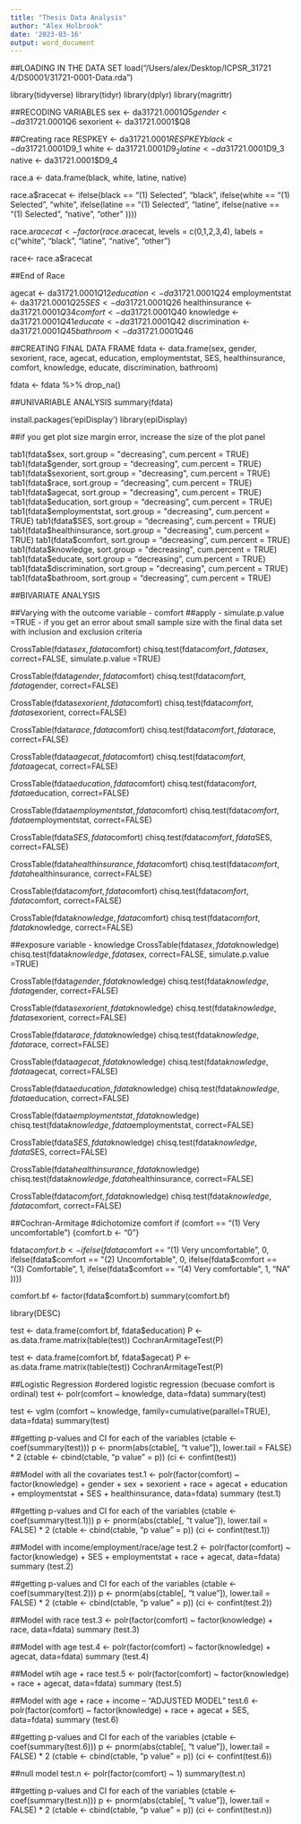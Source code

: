 ```yaml
---
title: "Thesis Data Analysis"
author: "Alex Holbrook"
date: '2023-03-16'
output: word_document
---
```


##LOADING IN THE DATA SET
load("/Users/alex/Desktop/ICPSR_31721 4/DS0001/31721-0001-Data.rda")

library(tidyverse)
library(tidyr)
library(dplyr)
library(magrittr)

##RECODING VARIABLES
sex <- da31721.0001$Q5
gender <- da31721.0001$Q6 
sexorient  <- da31721.0001$Q8


##Creating race
RESPKEY <- da31721.0001$RESPKEY
black <- da31721.0001$D9_1 
white <- da31721.0001$D9_2
latine <- da31721.0001$D9_3
native <- da31721.0001$D9_4

race.a <- data.frame(black, white, latine, native)

race.a$racecat <- ifelse(black == "(1) Selected", "black", 
ifelse(white == "(1) Selected", "white",
ifelse(latine == "(1) Selected", "latine",
ifelse(native == "(1) Selected", "native", "other"
))))

race.a$racecat <- factor(race.a$racecat, levels = c(0,1,2,3,4), labels = c("white", "black", "latine", "native", "other")
                  

race<- race.a$racecat

##End of Race
    
agecat <- da31721.0001$Q12
education <- da31721.0001$Q24
employmentstat <- da31721.0001$Q25
SES <- da31721.0001$Q26
healthinsurance <- da31721.0001$Q34
comfort <- da31721.0001$Q40
knowledge  <- da31721.0001$Q41
educate <- da31721.0001$Q42
discrimination <- da31721.0001$Q45
bathroom <- da31721.0001$Q46



##CREATING FINAL DATA FRAME
fdata <- data.frame(sex, gender, sexorient, race, agecat, education, employmentstat, SES, healthinsurance, comfort, knowledge, educate, discrimination, bathroom)

fdata <- fdata %>% drop_na()

##UNIVARIABLE ANALYSIS
summary(fdata)

install.packages('epiDisplay')
library(epiDisplay)

##if you get plot size margin error, increase the size of the plot panel

tab1(fdata$sex, sort.group = "decreasing", cum.percent = TRUE)
tab1(fdata$gender, sort.group = "decreasing", cum.percent = TRUE)
tab1(fdata$sexorient, sort.group = "decreasing", cum.percent = TRUE)
tab1(fdata$race, sort.group = "decreasing", cum.percent = TRUE)
tab1(fdata$agecat, sort.group = "decreasing", cum.percent = TRUE)
tab1(fdata$education, sort.group = "decreasing", cum.percent = TRUE)
tab1(fdata$employmentstat, sort.group = "decreasing", cum.percent = TRUE)
tab1(fdata$SES, sort.group = "decreasing", cum.percent = TRUE)
tab1(fdata$healthinsurance, sort.group = "decreasing", cum.percent = TRUE)
tab1(fdata$comfort, sort.group = "decreasing", cum.percent = TRUE)
tab1(fdata$knowledge, sort.group = "decreasing", cum.percent = TRUE)
tab1(fdata$educate, sort.group = "decreasing", cum.percent = TRUE)
tab1(fdata$discrimination, sort.group = "decreasing", cum.percent = TRUE)
tab1(fdata$bathroom, sort.group = "decreasing", cum.percent = TRUE)

##BIVARIATE ANALYSIS

##Varying with the outcome variable - comfort
##apply - simulate.p.value =TRUE - if you get an error about small sample size with the final data set with inclusion and exclusion criteria

CrossTable(fdata$sex, fdata$comfort)
chisq.test(fdata$comfort, fdata$sex, correct=FALSE, simulate.p.value =TRUE)

CrossTable(fdata$gender, fdata$comfort)
chisq.test(fdata$comfort, fdata$gender, correct=FALSE)

CrossTable(fdata$sexorient, fdata$comfort)
chisq.test(fdata$comfort, fdata$sexorient, correct=FALSE)

CrossTable(fdata$race, fdata$comfort)
chisq.test(fdata$comfort, fdata$race, correct=FALSE)

CrossTable(fdata$agecat, fdata$comfort)
chisq.test(fdata$comfort, fdata$agecat, correct=FALSE)

CrossTable(fdata$education, fdata$comfort)
chisq.test(fdata$comfort, fdata$education, correct=FALSE)

CrossTable(fdata$employmentstat, fdata$comfort)
chisq.test(fdata$comfort, fdata$employmentstat, correct=FALSE)

CrossTable(fdata$SES, fdata$comfort)
chisq.test(fdata$comfort, fdata$SES, correct=FALSE)

CrossTable(fdata$healthinsurance, fdata$comfort)
chisq.test(fdata$comfort, fdata$healthinsurance, correct=FALSE)

CrossTable(fdata$comfort, fdata$comfort)
chisq.test(fdata$comfort, fdata$comfort, correct=FALSE)

CrossTable(fdata$knowledge, fdata$comfort)
chisq.test(fdata$comfort, fdata$knowledge, correct=FALSE)


##exposure variable - knowledge
CrossTable(fdata$sex, fdata$knowledge)
chisq.test(fdata$knowledge, fdata$sex, correct=FALSE, simulate.p.value =TRUE)

CrossTable(fdata$gender, fdata$knowledge)
chisq.test(fdata$knowledge, fdata$gender, correct=FALSE)

CrossTable(fdata$sexorient, fdata$knowledge)
chisq.test(fdata$knowledge, fdata$sexorient, correct=FALSE)

CrossTable(fdata$race, fdata$knowledge)
chisq.test(fdata$knowledge, fdata$race, correct=FALSE)

CrossTable(fdata$agecat, fdata$knowledge)
chisq.test(fdata$knowledge, fdata$agecat, correct=FALSE)

CrossTable(fdata$education, fdata$knowledge)
chisq.test(fdata$knowledge, fdata$education, correct=FALSE)

CrossTable(fdata$employmentstat, fdata$knowledge)
chisq.test(fdata$knowledge, fdata$employmentstat, correct=FALSE)

CrossTable(fdata$SES, fdata$knowledge)
chisq.test(fdata$knowledge, fdata$SES, correct=FALSE)

CrossTable(fdata$healthinsurance, fdata$knowledge)
chisq.test(fdata$knowledge, fdata$healthinsurance, correct=FALSE)

CrossTable(fdata$comfort, fdata$knowledge)
chisq.test(fdata$knowledge, fdata$comfort, correct=FALSE)

##Cochran-Armitage
#dichotomize comfort
if (comfort == "(1) Very uncomfortable") {comfort.b <- "0"}

fdata$comfort.b <- ifelse(fdata$comfort == "(1) Very uncomfortable", 0, 
ifelse(fdata$comfort == "(2) Uncomfortable", 0, 
ifelse(fdata$comfort == "(3) Comfortable", 1,
ifelse(fdata$comfort == "(4) Very comfortable", 1, "NA"
))))

comfort.bf <- factor(fdata$comfort.b)
summary(comfort.bf)

library(DESC)

test <- data.frame(comfort.bf, fdata$education)
P <- as.data.frame.matrix(table(test))
CochranArmitageTest(P)

test <- data.frame(comfort.bf, fdata$agecat)
P <- as.data.frame.matrix(table(test))
CochranArmitageTest(P)

##Logistic Regression
#ordered logistic regression (becuase comfort is ordinal)
test <- polr(comfort ~ knowledge, data=fdata)
summary(test)

test <- vglm (comfort ~ knowledge, family=cumulative(parallel=TRUE), data=fdata)
summary(test)

##getting p-values and CI for each of the variables
(ctable <- coef(summary(test)))
p <- pnorm(abs(ctable[, "t value"]), lower.tail = FALSE) * 2
(ctable <- cbind(ctable, "p value" = p))
(ci <- confint(test))

##Model with all the covariates
test.1 <- polr(factor(comfort) ~ factor(knowledge) + gender + sex + sexorient + race + agecat + education + employmentstat + SES + healthinsurance, data=fdata)
summary (test.1)

##getting p-values and CI for each of the variables
(ctable <- coef(summary(test.1)))
p <- pnorm(abs(ctable[, "t value"]), lower.tail = FALSE) * 2
(ctable <- cbind(ctable, "p value" = p))
(ci <- confint(test.1))

##Model with income/employment/race/age
test.2 <- polr(factor(comfort) ~ factor(knowledge) + SES + employmentstat + race + agecat, data=fdata)
summary (test.2)

##getting p-values and CI for each of the variables
(ctable <- coef(summary(test.2)))
p <- pnorm(abs(ctable[, "t value"]), lower.tail = FALSE) * 2
(ctable <- cbind(ctable, "p value" = p))
(ci <- confint(test.2))

##Model with race
test.3 <- polr(factor(comfort) ~ factor(knowledge) + race, data=fdata)
summary (test.3)

##Model with age
test.4 <- polr(factor(comfort) ~ factor(knowledge) + agecat, data=fdata)
summary (test.4)

##Model wtih age + race 
test.5 <- polr(factor(comfort) ~ factor(knowledge) + race + agecat, data=fdata)
summary (test.5)

##Model with age + race + income -- "ADJUSTED MODEL"
test.6 <- polr(factor(comfort) ~ factor(knowledge) + race + agecat + SES, data=fdata)
summary (test.6)

##getting p-values and CI for each of the variables
(ctable <- coef(summary(test.6)))
p <- pnorm(abs(ctable[, "t value"]), lower.tail = FALSE) * 2
(ctable <- cbind(ctable, "p value" = p))
(ci <- confint(test.6))







##null model
test.n <- polr(factor(comfort) ~ 1)
summary(test.n)

##getting p-values and CI for each of the variables
(ctable <- coef(summary(test.n)))
p <- pnorm(abs(ctable[, "t value"]), lower.tail = FALSE) * 2
(ctable <- cbind(ctable, "p value" = p))
(ci <- confint(test.n))




